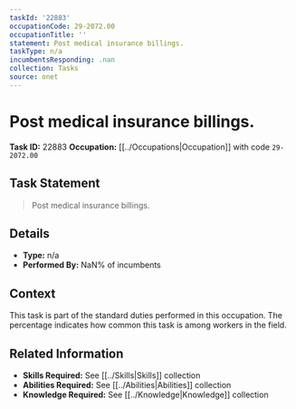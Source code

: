 ```yaml
---
taskId: '22883'
occupationCode: 29-2072.00
occupationTitle: ''
statement: Post medical insurance billings.
taskType: n/a
incumbentsResponding: .nan
collection: Tasks
source: onet
---
```

# Post medical insurance billings.

**Task ID:** 22883
**Occupation:** [[../Occupations|Occupation]] with code `29-2072.00`

## Task Statement

> Post medical insurance billings.

## Details

- **Type:** n/a
- **Performed By:** NaN% of incumbents

## Context

This task is part of the standard duties performed in this occupation. The percentage indicates how common this task is among workers in the field.

## Related Information

- **Skills Required:** See [[../Skills|Skills]] collection
- **Abilities Required:** See [[../Abilities|Abilities]] collection
- **Knowledge Required:** See [[../Knowledge|Knowledge]] collection
